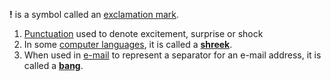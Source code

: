 '''!''' is a symbol called an [[exclamation mark]].  
#[[Punctuation]] used to denote excitement, surprise or shock
#In some [[computer language]]s, it is called a '''[[shreek]]'''.  
#When used in [[e-mail]] to represent a separator for an e-mail address, it is called a '''[[bang]]'''.